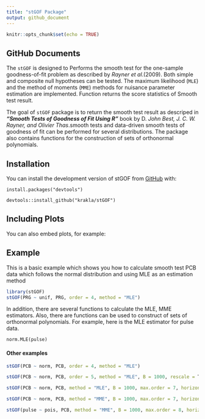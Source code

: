 ```yaml
---
title: "stGOF Package"
output: github_document
---
```


```r
knitr::opts_chunk$set(echo = TRUE)
```

## GitHub Documents

The `stGOF` is designed to Performs the smooth test for the one-sample goodness-of-fit problem as described by *Rayner et al*.(2009). Both simple and composite null hypotheses can be tested. The maximum likelihood (`MLE`) and the method of moments (`MME`) methods for nuisance parameter estimation are implemented. Function returns the score statistics of Smooth test result.

The goal of `stGOF` package is to return the smooth test result as descriped in ***"Smooth Tests of Goodness of Fit Using R"*** book by D. *John Best, J. C. W. Rayner, and Olivier Thas*.smooth tests and data-driven smooth tests of goodness of fit can be performed for several distributions. The package also contains functions for the construction of sets of orthonormal polynomials.

## Installation

You can install the development version of stGOF from [GitHub](https://github.com/krakla/stGOF) with:

`install.packages("devtools")`

`devtools::install_github("krakla/stGOF")`

## Including Plots

You can also embed plots, for example:

## Example

This is a basic example which shows you how to calculate smooth test PCB data which follows the normal distribution and using MLE as an estimation method

```r
library(stGOF)
stGOF(PRG ~ unif, PRG, order = 4, method = "MLE")
```

In addition, there are several functions to calculate the MLE, MME estimators. Also, there are functions can be used to construct of sets of orthonormal polynomials. For example, here is the MLE estimator for pulse data.

`norm.MLE(pulse)`

#### Other examples

```r
stGOF(PCB ~ norm, PCB, order = 4, method = "MLE")
```

```r
stGOF(PCB ~ norm, PCB, order = 5, method = "MLE", B = 1000, rescale = T)
```

```r
stGOF(PCB ~ norm, PCB, method = "MLE", B = 1000, max.order = 7, horizon="order", criterion="AIC")
```

```r
stGOF(PCB ~ norm, PCB, method = "MME", B = 1000, max.order = 7, horizon="subset", criterion="BIC")
```

```r
stGOF(pulse ~ pois, PCB, method = "MME", B = 1000, max.order = 8, horizon="subset", criterion="BIC")
```

